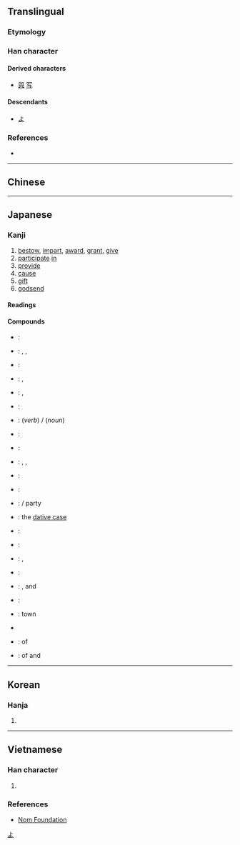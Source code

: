 {{character info/new}}
{{also|與}}
==Translingual==
{{stroke order|type=bw|strokes=3}}

{{ja-forms|与|与|[[與]]}}

===Etymology===
{{Han etyl}}

===Han character===
{{Han char|rn=1|rad=一|as=03|sn=4|four=21407|canj=YSM|ids=⿱⺊⿹𠃌一,⿺⿹㇉一一,⿺⿻㇉一一}}

====Derived characters====
* [[與]] [[写]]

====Descendants====
* [[よ]]

===References===
* {{Han ref|kx=0077.010|dkj=00020|dj=0154.010|hdz=10005.030|uh=4E0E|ud=19982|bh=C94F|bd=51535}}

[[Category:Han characters from which hiragana were derived|よ]]

----

==Chinese==
{{zh-see|與|sv}}

----

==Japanese==
{{ja-kanji forms|与|與}}

===Kanji===
{{ja-kanji|grade=c|rs=一03|kyu=與}}

# [[bestow]], [[impart]], [[award]], [[grant]], [[give]]
# [[participate]] [[in]]
# [[provide]]
# [[cause]]
# [[gift]]
# [[godsend]]

====Readings====
{{ja-readings
|goon=よ
|kanon=よ
|kun=あた-う<あた-ふ, あた-え<あた-へ, あた-える<あた-へる, あた-ゆ, あず-かる<あづ-かる, あずか-る<あづか-る, くみ-す, くみ-する
|nanori=とも, ゆ
}}

====Compounds====
{{der-top|Compounds}}
* {{ja-r|関与|かんよ}}: {{l|en|participation}}
* {{ja-r|給与|きゅうよ}}: {{l|en|salary}}, {{l|en|wage}}, {{l|en|allowance}}
* {{ja-r|供与|きょうよ}}: {{l|en|provision}}
* {{ja-r|授与|じゅよ}}: {{l|en|award}}, {{l|en|conferment}}
* {{ja-r|寄与|きよ}}: {{l|en|contribution}}, {{l|en|service}}
* {{ja-r|賞与|しょうよ}}: {{l|en|reward}}
* {{ja-r|参与|さんよ}}: {{l|en|participation}} (''verb'') {{l|en|consultant}}/{{l|en|advisor}} (''noun'')
* {{ja-r|贈与|ぞうよ}}: {{l|en|donation}}
* {{ja-r|天与|てんよ}}: {{l|en|innate}} {{l|en|ability}}
* {{ja-r|付与|ふよ}}: {{l|en|grant}}, {{l|en|bestow}}, {{l|en|assign}}
* {{ja-r|投与|とうよ}}: {{l|en|prescribe}}
* {{ja-r|貸与|たいよ}}: {{l|en|loan}}
* {{ja-r|与党|よとう}}: {{l|en|government}}/{{l|en|ruling}} party
* {{ja-r|与格|よかく}}: the [[dative case]]
* {{ja-r|与力|よりき}}: {{w|Yoriki}}
* {{ja-r|与件|よけん}}: {{l|en|postulate}}
* {{ja-r|与太|よた}}: {{l|en|gossip}}, {{l|en|nonsense}}
* {{ja-r|与太郎|よたろう}}: {{l|en|liar}}
* {{ja-r|与奪|よだつ}}: {{l|en|plunder}}, {{l|en|give}} and {{l|en|take}}
* {{ja-r|与那国|^よなぐに}}: {{w|Yonaguni}}
* {{ja-r|与論|^よろん}}: {{w|Yoron}} town
* {{ja-r|与那原|^よなばる|Yonabaru}}
* {{ja-r|財産分与|ざいさんぶんよ}}: {{l|en|distribution}} of {{l|en|property}}
* {{ja-r|生殺与奪|せいさつよだつ}}: {{l|en|power}} of {{l|en|life}} and {{l|en|death}}
{{der-bottom}}

----

==Korean==

===Hanja===
{{ko-hanja|hangeul=여|rv=yeo|mr=yŏ}}

# {{defn|lang=ko|sort=一03}}

----

==Vietnamese==

===Han character===
{{vi-hantu|[[dữ]], [[dự]], [[đử]]|rs=一03}}

# {{defn|lang=vi|sort=一03}}

===References===
* [http://nomfoundation.org/common/nom_details.php?codepoint=4e0e Nom Foundation]